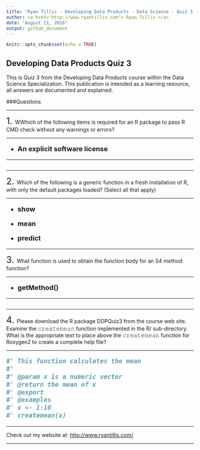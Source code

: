 ```yaml
---
title: "Ryan Tillis - Developing Data Products - Data Science - Quiz 3 - Coursera"
author: <a href="http://www.ryantillis.com"> Ryan Tillis </a>
date: "August 11, 2016"
output: github_document
---
```


```r
knitr::opts_chunk$set(echo = TRUE)
```

## Developing Data Products Quiz 3

This is Quiz 3 from the Developing Data Products course within the Data Science Specialization. This publication is intended as a learning resource, all answers are documented and explained.

###Questions
<hr>
<font size="+2">1.  </font> WWhich of the following items is required for an R package to pass R CMD check without any warnings or errors?

<hr>

<font size="+1">
<b>

* An explicit software license

</b>
</font>

<hr>

```r

```

<hr>

<font size="+2">2.  </font> Which of the following is a generic function in a fresh installation of R, with only the default packages loaded? (Select all that apply)

<hr>

<font size="+1">
<b>

* show

* mean

* predict

</b>
</font>

<hr>

<font size="+2">3.  </font> What function is used to obtain the function body for an S4 method function?

<hr>

<font size="+1"> 
<b>

* getMethod()

</b>

</font>

<hr>
```r

```

<hr>

<font size="+2">4.  </font> Please download the R package DDPQuiz3 from the course web site. Examine the 𝚌𝚛𝚎𝚊𝚝𝚎𝚖𝚎𝚊𝚗 function implemented in the R/ sub-directory. What is the appropriate text to place above the 𝚌𝚛𝚎𝚊𝚝𝚎𝚖𝚎𝚊𝚗 function for Roxygen2 to create a complete help file?

<hr>

<font size="+1">
<b>
```R
#' This function calculates the mean
#' 
#' @param x is a numeric vector
#' @return the mean of x
#' @export
#' @examples 
#' x <- 1:10
#' createmean(x)
```

</b>
</font>

<hr>

Check out my website at: <http://www.ryantillis.com/>

<hr>

